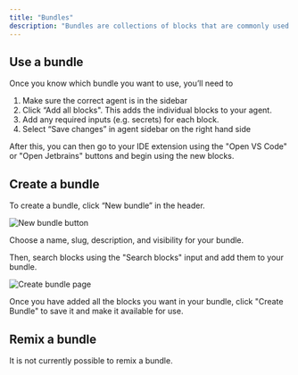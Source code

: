 ```yaml
---
title: "Bundles"
description: "Bundles are collections of blocks that are commonly used together. You can use them to add multiple building blocks to your custom AI code agents at once. They are only a concept on , so they are not represented in ."
---
```


## Use a bundle

Once you know which bundle you want to use, you’ll need to

1. Make sure the correct agent is in the sidebar
2. Click “Add all blocks". This adds the individual blocks to your agent.
3. Add any required inputs (e.g. secrets) for each block.
4. Select “Save changes” in agent sidebar on the right hand side

After this, you can then go to your IDE extension using the "Open VS Code" or "Open Jetbrains" buttons and begin using the new blocks.

## Create a bundle

To create a bundle, click “New bundle” in the header.

![New bundle button](/images/hub/blocks/images/bundle-new-button-4e6ae842500100fffeff8b39f74728f0.png)

Choose a name, slug, description, and visibility for your bundle.

Then, search blocks using the "Search blocks" input and add them to your bundle.

![Create bundle page](/images/hub/blocks/images/bundle-create-page-51dc9d72652c6675edb2e2a085db16a1.png)

Once you have added all the blocks you want in your bundle, click "Create Bundle" to save it and make it available for use.

## Remix a bundle

It is not currently possible to remix a bundle.
